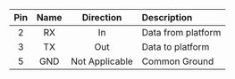 | Pin | Name |   Direction    | Description        |
| :-: | :--: | :------------: | :----------------- |
|  2  |  RX  |       In       | Data from platform |
|  3  |  TX  |      Out       | Data to platform   |
|  5  | GND  | Not Applicable | Common Ground      |
